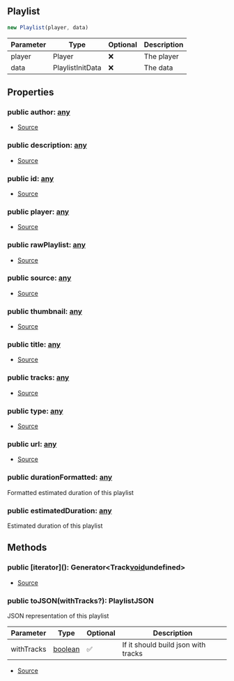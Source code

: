 ## Playlist


```typescript
new Playlist(player, data)
```
| Parameter | Type | Optional | Description |
| ----------- | ----------- | ----------- | ----------- |
| player | Player | ❌ | The player |
| data | PlaylistInitData | ❌ | The data |


## Properties
### public author: [any](https://www.typescriptlang.org/docs/handbook/2/everyday-types.html#any)
- [Source](https://github.com/Androz2091/discord-player/blob/cd18f37/packages/discord-player/src/Structures/Playlist.ts#L14)
### public description: [any](https://www.typescriptlang.org/docs/handbook/2/everyday-types.html#any)
- [Source](https://github.com/Androz2091/discord-player/blob/cd18f37/packages/discord-player/src/Structures/Playlist.ts#L10)
### public id: [any](https://www.typescriptlang.org/docs/handbook/2/everyday-types.html#any)
- [Source](https://github.com/Androz2091/discord-player/blob/cd18f37/packages/discord-player/src/Structures/Playlist.ts#L18)
### public player: [any](https://www.typescriptlang.org/docs/handbook/2/everyday-types.html#any)
- [Source](https://github.com/Androz2091/discord-player/blob/cd18f37/packages/discord-player/src/Structures/Playlist.ts#L7)
### public rawPlaylist: [any](https://www.typescriptlang.org/docs/handbook/2/everyday-types.html#any)
- [Source](https://github.com/Androz2091/discord-player/blob/cd18f37/packages/discord-player/src/Structures/Playlist.ts#L20)
### public source: [any](https://www.typescriptlang.org/docs/handbook/2/everyday-types.html#any)
- [Source](https://github.com/Androz2091/discord-player/blob/cd18f37/packages/discord-player/src/Structures/Playlist.ts#L13)
### public thumbnail: [any](https://www.typescriptlang.org/docs/handbook/2/everyday-types.html#any)
- [Source](https://github.com/Androz2091/discord-player/blob/cd18f37/packages/discord-player/src/Structures/Playlist.ts#L11)
### public title: [any](https://www.typescriptlang.org/docs/handbook/2/everyday-types.html#any)
- [Source](https://github.com/Androz2091/discord-player/blob/cd18f37/packages/discord-player/src/Structures/Playlist.ts#L9)
### public tracks: [any](https://www.typescriptlang.org/docs/handbook/2/everyday-types.html#any)
- [Source](https://github.com/Androz2091/discord-player/blob/cd18f37/packages/discord-player/src/Structures/Playlist.ts#L8)
### public type: [any](https://www.typescriptlang.org/docs/handbook/2/everyday-types.html#any)
- [Source](https://github.com/Androz2091/discord-player/blob/cd18f37/packages/discord-player/src/Structures/Playlist.ts#L12)
### public url: [any](https://www.typescriptlang.org/docs/handbook/2/everyday-types.html#any)
- [Source](https://github.com/Androz2091/discord-player/blob/cd18f37/packages/discord-player/src/Structures/Playlist.ts#L19)
### public durationFormatted: [any](https://www.typescriptlang.org/docs/handbook/2/everyday-types.html#any)
Formatted estimated duration of this playlist
### public estimatedDuration: [any](https://www.typescriptlang.org/docs/handbook/2/everyday-types.html#any)
Estimated duration of this playlist

## Methods
### public \[iterator](): Generator\<Track[void](https://developer.mozilla.org/en-US/docs/Web/JavaScript/Reference/Global_Objects/undefined)undefined>
- [Source](https://github.com/Androz2091/discord-player/blob/cd18f37/packages/discord-player/src/Structures/Playlist.ts#L111)
### public toJSON(withTracks?): PlaylistJSON
JSON representation of this playlist



| Parameter | Type | Optional | Description |
| ----------- | ----------- | ----------- | ----------- |
| withTracks | [boolean](https://developer.mozilla.org/en-US/docs/Web/JavaScript/Reference/Global_Objects/Boolean) | ✅ | If it should build json with tracks |


- [Source](https://github.com/Androz2091/discord-player/blob/cd18f37/packages/discord-player/src/Structures/Playlist.ts#L134)
